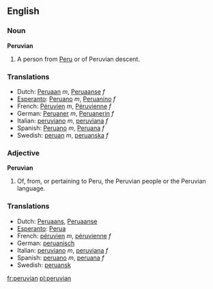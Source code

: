 ==English==
===Noun===
'''Peruvian'''

#A person from [[Peru]] or of Peruvian descent.

===Translations===
*Dutch: [[Peruaan]] ''m'', [[Peruaanse]] ''f''
*[[Esperanto]]: [[Peruano]] ''m'', [[Peruanino]] ''f''
*French: [[Péruvien]] ''m'', [[Péruvienne]] ''f''
*German: [[Peruaner]] ''m'', [[Peruanerin]] ''f''
*Italian: [[peruviano]] ''m'', [[peruviana]] ''f''
*Spanish: [[Peruano]] ''m'', [[Peruana]] ''f''
*Swedish: [[peruan]] ''m'', [[peruanska]] ''f''

===Adjective===
'''Peruvian'''
#Of, from, or pertaining to Peru, the Peruvian people or the Peruvian language.

===Translations===
*Dutch: [[Peruaans]], [[Peruaanse]]
*[[Esperanto]]: [[Perua]]
*French: [[péruvien]] ''m'', [[péruvienne]] ''f''
*German: [[peruanisch]]
*Italian: [[peruviano]] ''m'', [[peruviana]] ''f''
*Spanish: [[peruano]] ''m'', [[peruana]] ''f''
*Swedish: [[peruansk]]

[[fr:peruvian]]
[[pl:peruvian]]